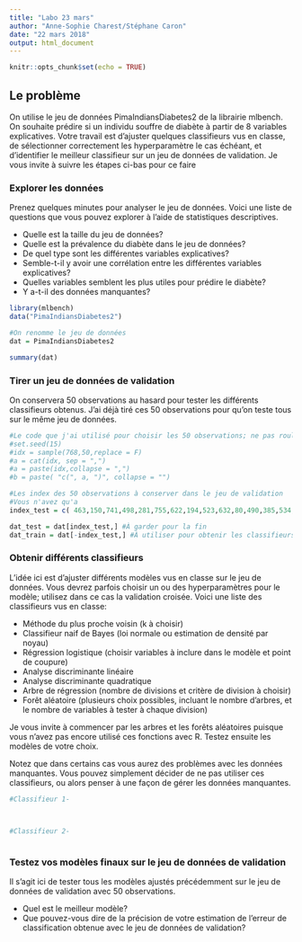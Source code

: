 ```yaml
---
title: "Labo 23 mars"
author: "Anne-Sophie Charest/Stéphane Caron"
date: "22 mars 2018"
output: html_document
---
```


```r
knitr::opts_chunk$set(echo = TRUE)
```

## Le problème

On utilise le jeu de données PimaIndiansDiabetes2 de la librairie mlbench. On souhaite prédire si un individu souffre de diabète à partir de 8 variables explicatives. Votre travail est d'ajuster quelques classifieurs vus en classe, de sélectionner correctement les hyperparamètre le cas échéant, et d'identifier le meilleur classifieur sur un jeu de données de validation. Je vous invite à suivre les étapes ci-bas pour ce faire

### Explorer les données 

Prenez quelques minutes pour analyser le jeu de données. Voici une liste de questions que vous pouvez explorer à l'aide de statistiques descriptives.

* Quelle est la taille du jeu de données?
* Quelle est la prévalence du diabète dans le jeu de données?
* De quel type sont les différentes variables explicatives?
* Semble-t-il y avoir une corrélation entre les différentes variables explicatives?
* Quelles variables semblent les plus utiles pour prédire le diabète?
* Y a-t-il des données manquantes?


```r
library(mlbench)
data("PimaIndiansDiabetes2")

#On renomme le jeu de données
dat = PimaIndiansDiabetes2

summary(dat)

```

### Tirer un jeu de données de validation 

On conservera 50 observations au hasard pour tester les différents classifieurs obtenus. J'ai déjà tiré ces 50 observations pour qu'on teste tous sur le même jeu de données.   

```r
#Le code que j'ai utilisé pour choisir les 50 observations; ne pas rouler
#set.seed(15)
#idx = sample(768,50,replace = F)
#a = cat(idx, sep = ",")
#a = paste(idx,collapse = ",") 
#b = paste( "c(", a, ")", collapse = "")

#Les index des 50 observations à conserver dans le jeu de validation
#Vous n'avez qu'a
index_test = c( 463,150,741,498,281,755,622,194,523,632,80,490,385,534,651,634,337,725,106,582,602,593,267,44,421,757,758,110,687,353,368,190,362,87,377,483,89,378,221,555,667,333,669,188,249,311,239,543,608,8 )

dat_test = dat[index_test,] #À garder pour la fin
dat_train = dat[-index_test,] #À utiliser pour obtenir les classifieurs
```

### Obtenir différents classifieurs 

L'idée ici est d'ajuster différents modèles vus en classe sur le jeu de données. Vous devrez parfois choisir un ou des hyperparamètres pour le modèle; utilisez dans ce cas la validation croisée. Voici une liste des classifieurs vus en classe:

* Méthode du plus proche voisin (k à choisir)
* Classifieur naif de Bayes (loi normale ou estimation de densité par noyau)
* Régression logistique (choisir variables à inclure dans le modèle et point de coupure)
* Analyse discriminante linéaire
* Analyse discriminante quadratique 
* Arbre de régression (nombre de divisions et critère de division à choisir)
* Forêt aléatoire (plusieurs choix possibles, incluant le nombre d'arbres, et le nombre de variables à tester à chaque division)

Je vous invite à commencer par les arbres et les forêts aléatoires puisque vous n'avez pas encore utilisé ces fonctions avec R. Testez ensuite les modèles de votre choix. 

Notez que dans certains cas vous aurez des problèmes avec les données manquantes. Vous pouvez simplement décider de ne pas utiliser ces classifieurs, ou alors penser à une façon de gérer les données manquantes. 


```r
#Classifieur 1- 



#Classifieur 2- 



```



### Testez vos modèles finaux sur le jeu de données de validation

Il s'agit ici de tester tous les modèles ajustés précédemment sur le jeu de données de validation avec 50 observations. 

* Quel est le meilleur modèle?
* Que pouvez-vous dire de la précision de votre estimation de l'erreur de classification obtenue avec le jeu de données de validation?

```r



```



